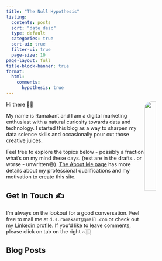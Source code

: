 ```yaml
---
title: "The Null Hypothesis"
listing:
  contents: posts
  sort: "date desc"
  type: default
  categories: true
  sort-ui: true
  filter-ui: true
  page-size: 10
page-layout: full
title-block-banner: true
format:
  html:
    comments:
      hypothesis: true
---
```


![](images/DSCN4504_v2.JPG){style="fig-align: right; float: right; border-radius: 20px" width="25%"}

Hi there 👋🏼

My name is Ramakant and I am a digital marketing enthusiast with a natural curiosity towards data and technology. I started this blog as a way to sharpen my data science skills and occasionally pour out those creative juices.

Feel free to explore the topics below - possibly a fraction what's on my mind these days. (rest are in the drafts.. or worse - unwritten😄). [The About Me page](https://www.ds-ramakant.com/about.html) has more details about my professional qualifications and my motivation to create this site.

## Get In Touch ✍️

I'm always on the lookout for a good conversation. Feel free to mail me at `d.s.ramakant@gmail.com` or check out my [Linkedin profile](https://www.linkedin.com/in/dsramakant/). If you'd like to leave comments, please click on tab on the right 👉🏼

## Blog Posts
